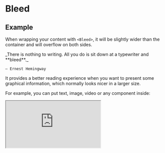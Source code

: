 
# Bleed

## Example

When wrapping your content with `<Bleed>`, it will be slightly wider than the
container and will overflow on both sides.

<Bleed>
  <div className="bg-white dark:bg-neutral-800 px-16 py-10 text-center border">
    _There is nothing to writing. All you do is sit down at a typewriter and **bleed**._

    — Ernest Hemingway

  </div>
</Bleed>

It provides a better reading experience when you want to present some graphical
information, which normally looks nicer in a larger size.

For example, you can put text, image, video or any component inside:

<Bleed>
  <iframe
    className='aspect-video w-full'
    src='https://www.youtube.com/embed/3hccXiXI0u8'
    allow='accelerometer; autoplay; clipboard-write; encrypted-media; gyroscope; picture-in-picture'
    allowFullScreen
  />
</Bleed>

You can even make it full-bleed using `<Bleed full>`:

<Bleed full>
  <>![Landscape](/demo.png)</>
</Bleed>

## Usage

```mdx
import { Bleed } from 'nextra-theme-docs'

<Bleed>Hey, I can use **Markdown** syntax here.</Bleed>

<Bleed full>![Landscape](/demo.png)</Bleed>

<Bleed full>
  <iframe src='https://codesandbox.io/embed/swr-states-4une7' width='100%' height='500px' title='SWR-States' />
</Bleed>
```
